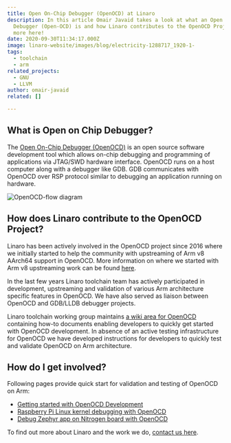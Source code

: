 ```yaml
---
title: Open On-Chip Debugger (OpenOCD) at Linaro
description: In this article Omair Javaid takes a look at what an Open On-Chip
  Debugger (Open-OCD) is and how Linaro contributes to the OpenOCD Project. Read
  more here!
date: 2020-09-30T11:34:17.000Z
image: linaro-website/images/blog/electricity-1288717_1920-1-
tags:
  - toolchain
  - arm
related_projects:
  - GNU
  - LLVM
author: omair-javaid
related: []

---
```


## What is Open on Chip Debugger?

The [Open On-Chip Debugger (OpenOCD)](http://www.openocd.org/) is an open source software development tool which allows on-chip debugging and programming of applications via JTAG/SWD hardware interface. OpenOCD runs on a host computer along with a debugger like GDB. GDB communicates with OpenOCD over RSP protocol similar to debugging an application running on hardware.

![OpenOCD-flow diagram](/linaro-website/images/blog/open-ocd-flow-diagram)

## How does Linaro contribute to the OpenOCD Project?

Linaro has been actively involved in the OpenOCD project since 2016 where we initially started to help the community with upstreaming of Arm v8 AArch64 support in OpenOCD. More information on where we started with Arm v8 upstreaming work can be found [here](https://collaborate.linaro.org/display/TCWGPUB/OpenOCD+for+AArch64).

In the last few years Linaro toolchain team has actively participated in development, upstreaming and validation of various Arm architecture specific features in OpenOCD. We have also served as liaison between OpenOCD and GDB/LLDB debugger projects.

Linaro toolchain working group maintains [a wiki area for OpenOCD](https://collaborate.linaro.org/display/TCWGPUB/OpenOCD+@+Linaro) containing how-to documents enabling developers to quickly get started with OpenOCD development. In absence of an active testing infrastructure for OpenOCD we have developed instructions for developers to quickly test and validate OpenOCD on Arm architecture.

## How do I get involved?

Following pages provide quick start for validation and testing of OpenOCD on Arm:

* [Getting started with OpenOCD Development](https://collaborate.linaro.org/display/TCWGPUB/Getting+started+with+OpenOCD+Development)
* [Raspberry Pi Linux kernel debugging with OpenOCD](https://linaro.atlassian.net/wiki/spaces/TCWGPUB/pages/25296346120/Raspberry+Pi+Linux+kernel+debugging+with+OpenOCD)
* [Debug Zephyr app on Nitrogen board with OpenOCD](https://collaborate.linaro.org/display/TCWGPUB/Debug+Zephyr+app+on+Nitrogen+board+with+OpenOCD)

To find out more about Linaro and the work we do, [contact us here](https://www.linaro.org/contact/).
